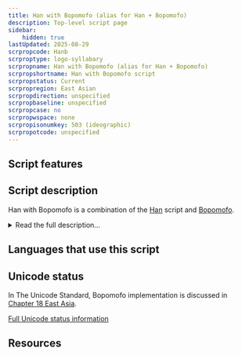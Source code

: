 ```yaml
---
title: Han with Bopomofo (alias for Han + Bopomofo)
description: Top-level script page
sidebar:
    hidden: true
lastUpdated: 2025-08-29
scrpropcode: Hanb
scrproptype: logo-syllabary
scrpropname: Han with Bopomofo (alias for Han + Bopomofo)
scrpropshortname: Han with Bopomofo script
scrpropstatus: Current
scrpropregion: East Asian
scrpropdirection: unspecified
scrpropbaseline: unspecified
scrpropcase: no
scrpropwspace: none
scrpropisonumkey: 503 (ideographic)
scrpropotcode: unspecified
---
```



## Script features

<ScriptInfo />

## Script description

Han with Bopomofo is a combination of the [Han](/scrlang/scripts/hani) script and [Bopomofo](/scrlang/scripts/Bopo).

<details>
<summary>Read the full description...</summary>Bopomofo is often used to annotate the pronounciation of Han characters. When the two scripts are used together they are called Han with Bopomofo.
</details>

## Languages that use this script

<WsList script='Hanb' wsMax='5' />

## Unicode status

In The Unicode Standard, Bopomofo implementation is discussed in [Chapter 18 East Asia](http://www.unicode.org/versions/latest/ch18.pdf).


[Full Unicode status information](/scrlang/unicode/hanb-unicode)

## Resources

<ScriptResources detailSummary='seemore' />

